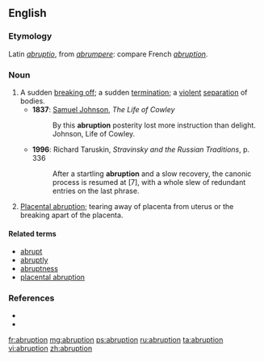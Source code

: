 ==English==
{{wikipedia}}

===Etymology===
Latin ''[[abruptio]]'', from ''[[abrumpere]]'': compare French ''[[#French|abruption]]''.

===Noun===
{{en-noun}}

# A sudden [[break off|breaking off]]; a sudden [[termination]]; a [[violent]] [[separation]] of bodies.
#* '''1837''': [[w:Samuel Johnson|Samuel Johnson]], ''The Life of Cowley''
#*: By this '''abruption''' posterity lost more instruction than delight. Johnson, Life of Cowley.
#* '''1996''': Richard Taruskin, ''Stravinsky and the Russian Traditions'', p. 336
#*: After a startling '''abruption''' and a slow recovery, the canonic process is resumed at [7], with a whole slew of redundant entries on the last phrase.
# [[Placental abruption]]; tearing away of placenta from uterus or the breaking apart of the placenta.

====Related terms====
* [[abrupt]]
* [[abruptly]]
* [[abruptness]]
* [[placental abruption]]

===References===
* {{R:Century 1911}}
* {{R:Webster 1913}}

[[fr:abruption]]
[[mg:abruption]]
[[ps:abruption]]
[[ru:abruption]]
[[ta:abruption]]
[[vi:abruption]]
[[zh:abruption]]